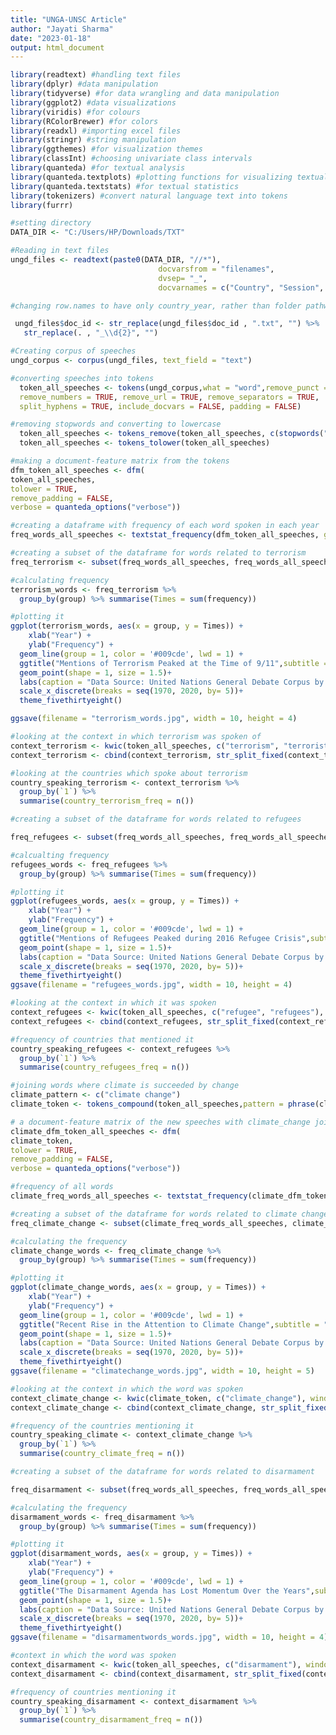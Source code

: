 ---
title: "UNGA-UNSC Article"
author: "Jayati Sharma"
date: "2023-01-18"
output: html_document
---

```{r setup, include=FALSE}
library(readtext) #handling text files
library(dplyr) #data manipulation
library(tidyverse) #for data wrangling and data manipulation
library(ggplot2) #data visualizations
library(viridis) #for colours
library(RColorBrewer) #for colors
library(readxl) #importing excel files
library(stringr) #string manipulation
library(ggthemes) #for visualization themes
library(classInt) #choosing univariate class intervals
library(quanteda) #for textual analysis
library(quanteda.textplots) #plotting functions for visualizing textual data
library(quanteda.textstats) #for textual statistics
library(tokenizers) #convert natural language text into tokens
library(furrr)

#setting directory
DATA_DIR <- "C:/Users/HP/Downloads/TXT"
```

```{r import files, include = FALSE}

#Reading in text files
ungd_files <- readtext(paste0(DATA_DIR, "//*"),
                                 docvarsfrom = "filenames", 
                                 dvsep= "_", 
                                 docvarnames = c("Country", "Session", "Year"))

#changing row.names to have only country_year, rather than folder pathway from `readtext`.

 ungd_files$doc_id <- str_replace(ungd_files$doc_id , ".txt", "") %>%
   str_replace(. , "_\\d{2}", "")
``` 

```{r Creating corpus, include=FALSE}

#Creating corpus of speeches
ungd_corpus <- corpus(ungd_files, text_field = "text")
```

```{r Converting into tokens, echo=FALSE}

#converting speeches into tokens
  token_all_speeches <- tokens(ungd_corpus,what = "word",remove_punct = TRUE, remove_symbols = TRUE,
  remove_numbers = TRUE, remove_url = TRUE, remove_separators = TRUE,
  split_hyphens = TRUE, include_docvars = FALSE, padding = FALSE)

#removing stopwords and converting to lowercase
  token_all_speeches <- tokens_remove(token_all_speeches, c(stopwords("english")))
  token_all_speeches <- tokens_tolower(token_all_speeches)
```

```{r all words , echo = FALSE}

#making a document-feature matrix from the tokens
dfm_token_all_speeches <- dfm(
token_all_speeches,
tolower = TRUE,
remove_padding = FALSE,
verbose = quanteda_options("verbose"))

#creating a dataframe with frequency of each word spoken in each year
freq_words_all_speeches <- textstat_frequency(dfm_token_all_speeches, groups = ungd_files$Year)
```

```{r terrorism, echo=FALSE}

#creating a subset of the dataframe for words related to terrorism
freq_terrorism <- subset(freq_words_all_speeches, freq_words_all_speeches$feature %in% c("terrorism", "terrorist", "terrorists"))

#calculating frequency
terrorism_words <- freq_terrorism %>%
  group_by(group) %>% summarise(Times = sum(frequency))

#plotting it
ggplot(terrorism_words, aes(x = group, y = Times)) +
    xlab("Year") + 
    ylab("Frequency") +
  geom_line(group = 1, color = '#009cde', lwd = 1) +
  ggtitle("Mentions of Terrorism Peaked at the Time of 9/11",subtitle = "Number of Times Leaders Mentioned Terrorism in UNGD Speeches Between 1970-2020") +
  geom_point(shape = 1, size = 1.5)+
  labs(caption = "Data Source: United Nations General Debate Corpus by Jankin Mikhaylov, Slava and Baturo, Alexander and Dasandi, Niheer ; Analysis by CPC Analytics")+
  scale_x_discrete(breaks = seq(1970, 2020, by= 5))+
  theme_fivethirtyeight()

ggsave(filename = "terrorism_words.jpg", width = 10, height = 4)

#looking at the context in which terrorism was spoken of
context_terrorism <- kwic(token_all_speeches, c("terrorism", "terrorist", "terrorists"), window = 4)
context_terrorism <- cbind(context_terrorism, str_split_fixed(context_terrorism$docname, "_", 2))

#looking at the countries which spoke about terrorism
country_speaking_terrorism <- context_terrorism %>%
  group_by(`1`) %>%
  summarise(country_terrorism_freq = n())
```

```{r refugees}

#creating a subset of the dataframe for words related to refugees

freq_refugees <- subset(freq_words_all_speeches, freq_words_all_speeches$feature %in% c("refugee", "refugees"))

#calcualting frequency
refugees_words <- freq_refugees %>%
  group_by(group) %>% summarise(Times = sum(frequency))

#plotting it
ggplot(refugees_words, aes(x = group, y = Times)) +
    xlab("Year") + 
    ylab("Frequency") +
  geom_line(group = 1, color = '#009cde', lwd = 1) +
  ggtitle("Mentions of Refugees Peaked during 2016 Refugee Crisis",subtitle = "Number of Times Leaders Mentioned Refugees in UNGD Speeches Between 1970-2020") +
  geom_point(shape = 1, size = 1.5)+
  labs(caption = "Data Source: United Nations General Debate Corpus by Jankin Mikhaylov, Slava and Baturo, Alexander and Dasandi, Niheer ; Analysis by CPC Analytics")+
  scale_x_discrete(breaks = seq(1970, 2020, by= 5))+
  theme_fivethirtyeight()
ggsave(filename = "refugees_words.jpg", width = 10, height = 4)

#looking at the context in which it was spoken
context_refugees <- kwic(token_all_speeches, c("refugee", "refugees"), window = 4)
context_refugees <- cbind(context_refugees, str_split_fixed(context_refugees$docname, "_", 2))

#frequency of countries that mentioned it
country_speaking_refugees <- context_refugees %>%
  group_by(`1`) %>%
  summarise(country_refugees_freq = n())
```

```{r climate change, echo=FALSE}

#joining words where climate is succeeded by change
climate_pattern <- c("climate change")
climate_token <- tokens_compound(token_all_speeches,pattern = phrase(climate_pattern), join = TRUE, concatenator = "_",)

# a document-feature matrix of the new speeches with climate_change joined 
climate_dfm_token_all_speeches <- dfm(
climate_token,
tolower = TRUE,
remove_padding = FALSE,
verbose = quanteda_options("verbose"))

#frequency of all words
climate_freq_words_all_speeches <- textstat_frequency(climate_dfm_token_all_speeches, groups = ungd_files$Year)

#creating a subset of the dataframe for words related to climate change
freq_climate_change <- subset(climate_freq_words_all_speeches, climate_freq_words_all_speeches$feature %in% c("climate_change"))

#calculating the frequency
climate_change_words <- freq_climate_change %>%
  group_by(group) %>% summarise(Times = sum(frequency))

#plotting it
ggplot(climate_change_words, aes(x = group, y = Times)) +
    xlab("Year") + 
    ylab("Frequency") +
  geom_line(group = 1, color = '#009cde', lwd = 1) +
  ggtitle("Recent Rise in the Attention to Climate Change",subtitle = "Number of Times Leaders Mentioned Climate Change in UNGD Speeches between 1970-2020") +
  geom_point(shape = 1, size = 1.5)+
  labs(caption = "Data Source: United Nations General Debate Corpus by Jankin Mikhaylov, Slava and Baturo, Alexander and Dasandi, Niheer ; Analysis by CPC Analytics")+
  scale_x_discrete(breaks = seq(1970, 2020, by= 5))+
  theme_fivethirtyeight()
ggsave(filename = "climatechange_words.jpg", width = 10, height = 5)

#looking at the context in which the word was spoken
context_climate_change <- kwic(climate_token, c("climate_change"), window = 6)
context_climate_change <- cbind(context_climate_change, str_split_fixed(context_climate_change$docname, "_", 2))

#frequency of the countries mentioning it
country_speaking_climate <- context_climate_change %>%
  group_by(`1`) %>%
  summarise(country_climate_freq = n())
```

```{r disarmament, echo=FALSE}

#creating a subset of the dataframe for words related to disarmament

freq_disarmament <- subset(freq_words_all_speeches, freq_words_all_speeches$feature %in% c("disarmament"))

#calculating the frequency
disarmament_words <- freq_disarmament %>%
  group_by(group) %>% summarise(Times = sum(frequency))

#plotting it
ggplot(disarmament_words, aes(x = group, y = Times)) +
    xlab("Year") + 
    ylab("Frequency") +
  geom_line(group = 1, color = '#009cde', lwd = 1) +
  ggtitle("The Disarmament Agenda has Lost Momentum Over the Years",subtitle = "Number of Times Leaders Mentioned Disarmament in UNGD Speeches Between 1970-2020") +
  geom_point(shape = 1, size = 1.5)+
  labs(caption = "Data Source: United Nations General Debate Corpus by Jankin Mikhaylov, Slava and Baturo, Alexander and Dasandi, Niheer ; Analysis by CPC Analytics")+
  scale_x_discrete(breaks = seq(1970, 2020, by= 5))+
  theme_fivethirtyeight()
ggsave(filename = "disarmamentwords_words.jpg", width = 10, height = 4)

#context in which the word was spoken
context_disarmament <- kwic(token_all_speeches, c("disarmament"), window = 4)
context_disarmament <- cbind(context_disarmament, str_split_fixed(context_disarmament$docname, "_", 2))

#frequency of countries mentioning it
country_speaking_disarmament <- context_disarmament %>%
  group_by(`1`) %>%
  summarise(country_disarmament_freq = n())
```
